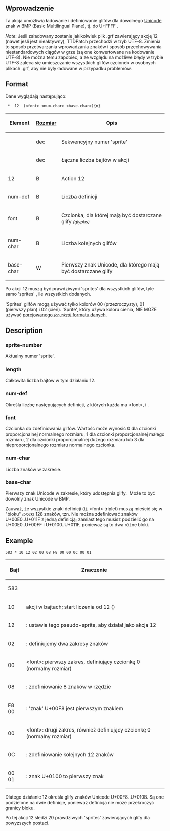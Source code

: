 {{pl/Development/NewGRF/inne strony|en=newgrf-specs.tt-wiki.net/wiki/Action12|pl=pl/Development/NewGRF/NFO Specs/Action12 |sub=nfo}}
<!--{{-}}<br>{{ambox | text = w trakcie edycji.}}-->

==Wprowadzenie==
{{pl/Development/NewGRF/ottdp|0.6|2.5|ttdprev=2.0.1 alpha 73}}
Ta akcja umożliwia ładowanie i definiowanie glifów dla dowolnego [http://www.unicode.org/ Unicode] znak w BMP (Basic Multilingual Plane), tj. do U+FFFF .

''Note'': Jeśli załadowany zostanie jakikolwiek plik .grf zawierający akcję 12 (nawet jeśli jest nieaktywny), TTDPatch przechodzi w tryb UTF-8. Zmienia to sposób przetwarzania wprowadzania znaków i sposób przechowywania niestandardowych ciągów w grze (są one konwertowane na kodowanie UTF-8). Nie można temu zapobiec, a ze względu na możliwe błędy w trybie UTF-8 zaleca się umieszczanie wszystkich glifów czcionek w osobnych plikach .grf, aby nie były ładowane w przypadku problemów.

== Format ==

Dane wyglądają następująco:

 <sprite-number> * <length> 12 <num-def> <nowiki>(<font> <num-char> <base-char>){n}</nowiki>

{| 
|-
!'''Element'''!![[pl/Development/NewGRF/NFO Specs/GRFActionsDetailed|'''Rozmiar''']]!!'''Opis'''
|-
|<sprite-number>||dec||Sekwencyjny numer 'sprite'
|-
|<length>||dec||Łączna liczba bajtów w akcji
|-
|12||B||Action 12
|-
|num-def||B||Liczba definicji
|-
|font||B||Czcionka, dla której mają być dostarczane glify <small>''(glyphs)''</small>
|-
|num-char||B||Liczba kolejnych glifów
|-
|base-char||W||Pierwszy znak Unicode, dla którego mają być dostarczane glify
|}

Po akcji 12 muszą być prawdziwymi 'sprites' dla wszystkich glifów, tyle samo 'sprites' , ile wszystkich <num-char> dodanych.

'Sprites' glifów mogą używać tylko kolorów 00 (przezroczysty), 01 (pierwszy plan) i 02 (cień). 'Sprite', który używa koloru cienia, NIE MOŻE używać [[pl/Development/NewGRF/NFO Specs/RealSprites#compression|porcjowanego <small>''(chunked)''</small> formatu danych]].

== Description ==

=== sprite-number ===

Aktualny numer 'sprite'.

=== length ===

Całkowita liczba bajtów w tym działaniu 12.

=== num-def ===

Określa liczbę następujących definicji, z których każda ma <nowiki><font></nowiki>, <num-char> i <base-char>.

=== font ===

Czcionka do zdefiniowania glifów. Wartość może wynosić 0 dla czcionki proporcjonalnej normalnego rozmiaru, 1 dla czcionki proporcjonalnej małego rozmiaru, 2 dla czcionki proporcjonalnej dużego rozmiaru lub {{pl/Development/NewGRF/ottdp|1.2|no|ottdrev=23274}} 3 dla nieproporcjonalnego rozmiaru normalnego czcionka.

=== num-char ===

Liczba znaków w zakresie.

=== base-char ===

Pierwszy znak Unicode w zakresie, który udostępnia glify. &nbsp;Może to być dowolny znak Unicode w BMP.

Zauważ, że wszystkie znaki definicji (tj. <nowiki><font></nowiki> <num-char> <base-char> triplet) muszą mieścić się w "bloku" <small>''(block)''</small> 128 znaków, tzn. Nie można zdefiniować znaków U+00E0..U+011F z jedną definicją; zamiast tego musisz podzielić go na U+00E0..U+00FF i U+0100..U+011F, ponieważ są to dwa różne bloki.

== Example ==

 583 * 10 12 02 00 08 F8 00 00 0C 00 01

{| 
|-
!'''Bajt'''!!'''Znaczenie'''
|-
|583||<sprite-number>
|-
|10||<length> akcji w bajtach; start liczenia od 12 (<action>)
|-
|12||<action>: ustawia tego pseudo-sprite, aby działał jako akcja 12
|-
|02||<num-def>: definiujemy dwa zakresy znaków
|-
|00||<nowiki><font></nowiki>: pierwszy zakres, definiujący czcionkę 0 (normalny rozmiar)
|-
|08||<num-char>: zdefiniowanie 8 znaków w rzędzie
|-
|F8 00||<base-char>: <span title='ang.: character'>'znak'</span> U+00F8 jest pierwszym znakiem
|-
|00||<nowiki><font></nowiki>: drugi zakres, również definiujący czcionkę 0 (normalny rozmiar)
|-
|0C||<num-char>: zdefiniowanie kolejnych 12 znaków
|-
|00 01||<base-char>: znak U+0100 to pierwszy znak
|}

Dlatego działanie 12 określa glify znaków Unicode U+00F8..U+010B. Są one podzielone na dwie definicje, ponieważ definicja nie może przekroczyć granicy bloku.

Po tej akcji 12 śledzi 20 prawdziwych 'sprites' zawierających glify dla powyższych postaci.